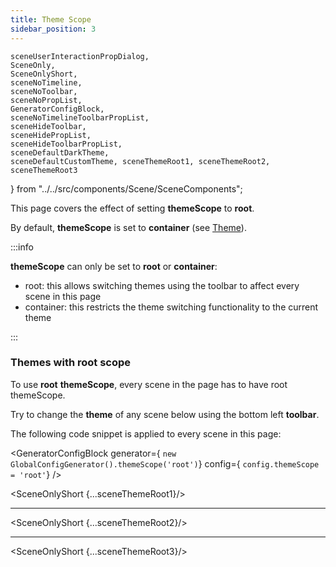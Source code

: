 ```yaml
---
title: Theme Scope
sidebar_position: 3
---
```


    sceneUserInteractionPropDialog,
    SceneOnly,
    SceneOnlyShort,
    sceneNoTimeline,
    sceneNoToolbar,
    sceneNoPropList,
    GeneratorConfigBlock,
    sceneNoTimelineToolbarPropList,
    sceneHideToolbar,
    sceneHidePropList,
    sceneHideToolbarPropList,
    sceneDefaultDarkTheme,
    sceneDefaultCustomTheme, sceneThemeRoot1, sceneThemeRoot2, sceneThemeRoot3
} from "../../src/components/Scene/SceneComponents";


This page covers the effect of setting **themeScope** to **root**.

By default, **themeScope** is set to **container** (see [Theme](theme)).

:::info

**themeScope** can only be set to **root** or **container**:

* root: this allows switching themes using the toolbar to affect every scene in this page
* container: this restricts the theme switching functionality to the current theme

:::

### Themes with root scope

To use **root** **themeScope**, every scene in the page has to have root themeScope.

Try to change the **theme** of any scene below using the bottom left **toolbar**.

The following code snippet is applied to every scene in this page:

<GeneratorConfigBlock
    generator={
        `new GlobalConfigGenerator().themeScope('root')`}
    config={
        `config.themeScope = 'root'`} />


<SceneOnlyShort {...sceneThemeRoot1}/>

---

<SceneOnlyShort {...sceneThemeRoot2}/>

---

<SceneOnlyShort {...sceneThemeRoot3}/>